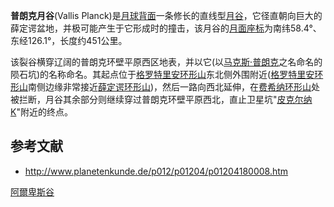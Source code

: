'''普朗克月谷'''(Vallis Planck)是[[月球背面|月球背面]]一条修长的直线型[[月谷|月谷]]，它径直朝向巨大的薛定谔盆地，并极可能产生于它形成时的撞击，该月谷的[[月面座标|月面座标]]为南纬58.4°、东经126.1°，长度约451公里。

该裂谷横穿辽阔的普朗克环壁平原西区地表，并以它(以[[马克斯·普朗克|马克斯·普朗克]]之名命名的陨石坑)的名称命名。其起点位于[[格罗特里安环形山|格罗特里安环形山]]东北侧外围附近([[格罗特里安环形山|格罗特里安环形山]]南侧边缘非常接近[[薛定谔环形山|薛定谔环形山]])，然后一路向西北延伸，在[[费希纳环形山|费希纳环形山]]处被拦断，月谷其余部分则继续穿过普朗克环壁平原西北，直止卫星坑"[[皮克尔纳陨石坑|皮克尔纳 K]]"附近的终点。

== 参考文献 ==
* http://www.planetenkunde.de/p012/p01204/p01204180008.htm {{Wayback|url=http://www.planetenkunde.de/p012/p01204/p01204180008.htm |date=20160303173538 }}

[[Category:月谷|阿爾卑斯谷]]

{{Moon-stub}}